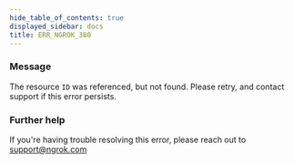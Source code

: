 ```yaml
---
hide_table_of_contents: true
displayed_sidebar: docs
title: ERR_NGROK_380
---
```




### Message

The resource `ID` was referenced, but not found. Please retry, and contact support if this error persists.

<ErrorDetails error="err_ngrok_380" />

### Further help

If you're having trouble resolving this error, please reach out to [support@ngrok.com](mailto:support@ngrok.com?subject=Help%20with%20ERR_NGROK_380)
